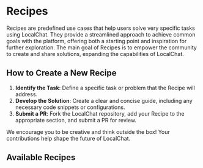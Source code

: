 # Recipes

Recipes are predefined use cases that help users solve very specific tasks using LocalChat.
They provide a streamlined approach to achieve common goals with the platform, offering both a starting point and inspiration for further exploration.
The main goal of Recipes is to empower the community to create and share solutions, expanding the capabilities of LocalChat.

## How to Create a New Recipe

1. **Identify the Task**: Define a specific task or problem that the Recipe will address.
2. **Develop the Solution**: Create a clear and concise guide, including any necessary code snippets or configurations.
3. **Submit a PR**: Fork the LocalChat repository, add your Recipe to the appropriate section, and submit a PR for review.

We encourage you to be creative and think outside the box! Your contributions help shape the future of LocalChat.

## Available Recipes

<Cards>
  <Card
    title="Summarize"
    icon="fa-solid fa-file-alt"
    href="/recipes/general-use-cases/summarize"
  />
</Cards>
